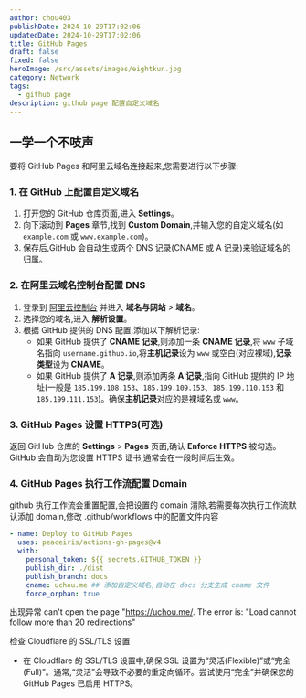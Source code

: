 ```yaml
---
author: chou403
publishDate: 2024-10-29T17:02:06
updatedDate: 2024-10-29T17:02:06
title: GitHub Pages
draft: false
fixed: false
heroImage: /src/assets/images/eightkun.jpg
category: Network
tags:
  - github page
description: github page 配置自定义域名
---
```


## 一学一个不吱声

要将 GitHub Pages 和阿里云域名连接起来,您需要进行以下步骤:

### 1. 在 GitHub 上配置自定义域名

1. 打开您的 GitHub 仓库页面,进入 **Settings**。
2. 向下滚动到 **Pages** 章节,找到 **Custom Domain**,并输入您的自定义域名(如 `example.com` 或 `www.example.com`)。
3. 保存后,GitHub 会自动生成两个 DNS 记录(CNAME 或 A 记录)来验证域名的归属。

### 2. 在阿里云域名控制台配置 DNS

1. 登录到 [阿里云控制台](https://account.aliyun.com/) 并进入 **域名与网站** > **域名**。
2. 选择您的域名,进入 **解析设置**。
3. 根据 GitHub 提供的 DNS 配置,添加以下解析记录:
   - 如果 GitHub 提供了 **CNAME 记录**,则添加一条 **CNAME 记录**,将 `www` 子域名指向 `username.github.io`,将**主机记录**设为 `www` 或空白(对应裸域),**记录类型**设为 **CNAME**。
   - 如果 GitHub 提供了 **A 记录**,则添加两条 **A 记录**,指向 GitHub 提供的 IP 地址(一般是 `185.199.108.153`、`185.199.109.153`、`185.199.110.153` 和 `185.199.111.153`)。确保**主机记录**对应的是裸域名或 `www`。

### 3. GitHub Pages 设置 HTTPS(可选)

返回 GitHub 仓库的 **Settings** > **Pages** 页面,确认 **Enforce HTTPS** 被勾选。GitHub 会自动为您设置 HTTPS 证书,通常会在一段时间后生效。

### 4. GitHub Pages 执行工作流配置 Domain

github 执行工作流会重置配置,会把设置的 domain 清除,若需要每次执行工作流默认添加 domain,修改 .github/workflows 中的配置文件内容

```yml
- name: Deploy to GitHub Pages
  uses: peaceiris/actions-gh-pages@v4
  with:
    personal_token: ${{ secrets.GITHUB_TOKEN }}
    publish_dir: ./dist
    publish_branch: docs
    cname: uchou.me ## 添加自定义域名,自动在 docs 分支生成 cname 文件
    force_orphan: true
```

出现异常 can't open the page "https://uchou.me/. The error is: "Load cannot follow more than 20 redirections"

检查 Cloudflare 的 SSL/TLS 设置

- 在 Cloudflare 的 SSL/TLS 设置中,确保 SSL 设置为“灵活(Flexible)”或“完全(Full)”。通常,“灵活”会导致不必要的重定向循环。尝试使用“完全”并确保您的 GitHub Pages 已启用 HTTPS。
